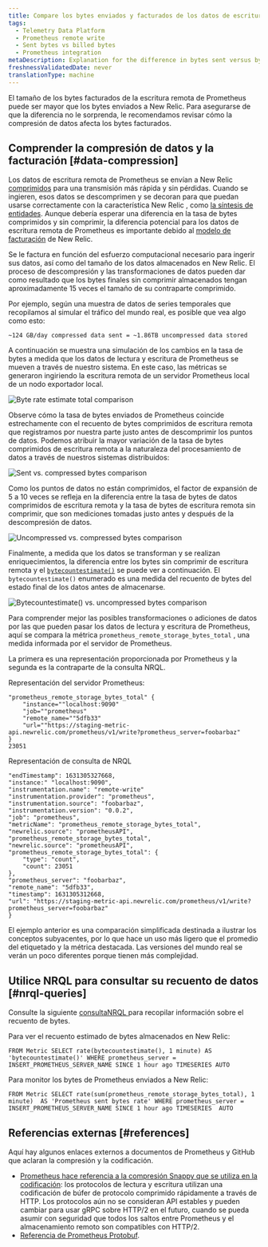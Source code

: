 ```yaml
---
title: Compare los bytes enviados y facturados de los datos de escritura remota de Prometheus
tags:
  - Telemetry Data Platform
  - Prometheus remote write
  - Sent bytes vs billed bytes
  - Prometheus integration
metaDescription: Explanation for the difference in bytes sent versus bytes stored and billed for Prometheus remote write data.
freshnessValidatedDate: never
translationType: machine
---
```






El tamaño de los bytes facturados de la escritura remota de Prometheus puede ser mayor que los bytes enviados a New Relic. Para asegurarse de que la diferencia no le sorprenda, le recomendamos revisar cómo la compresión de datos afecta los bytes facturados.

## Comprender la compresión de datos y la facturación [#data-compression]

Los datos de escritura remota de Prometheus se envían a New Relic [comprimidos](https://prometheus.io/docs/prometheus/latest/storage/#remote-storage-integrations) para una transmisión más rápida y sin pérdidas. Cuando se ingieren, esos datos se descomprimen y se decoran para que puedan usarse correctamente con la característica New Relic , como [la síntesis de entidades](/docs/new-relic-one/use-new-relic-one/core-concepts/what-entity-new-relic/#entity-synthesis). Aunque debería esperar una diferencia en la tasa de bytes comprimidos y sin comprimir, la diferencia potencial para los datos de escritura remota de Prometheus es importante debido al [modelo de facturación](/docs/accounts/accounts-billing/new-relic-one-pricing-billing/new-relic-one-pricing-billing/#usage-calculation) de New Relic.

Se le factura en función del esfuerzo computacional necesario para ingerir sus datos, así como del tamaño de los datos almacenados en New Relic. El proceso de descompresión y las transformaciones de datos pueden dar como resultado que los bytes finales sin comprimir almacenados tengan aproximadamente 15 veces el tamaño de su contraparte comprimido.

Por ejemplo, según una muestra de datos de series temporales que recopilamos al simular el tráfico del mundo real, es posible que vea algo como esto:

```
~124 GB/day compressed data sent = ~1.86TB uncompressed data stored
```

A continuación se muestra una simulación de los cambios en la tasa de bytes a medida que los datos de lectura y escritura de Prometheus se mueven a través de nuestro sistema. En este caso, las métricas se generaron ingiriendo la escritura remota de un servidor Prometheus local de un nodo exportador local.

<img
  title="Byte rate estimate total comparison"
  alt="Byte rate estimate total comparison"
  src={infrastructureByteRateEstimate}
/>

Observe cómo la tasa de bytes enviados de Prometheus coincide estrechamente con el recuento de bytes comprimidos de escritura remota que registramos por nuestra parte justo antes de descomprimir los puntos de datos. Podemos atribuir la mayor variación de la tasa de bytes comprimidos de escritura remota a la naturaleza del procesamiento de datos a través de nuestros sistemas distribuidos:

<img
  title="Sent vs. compressed bytes comparison"
  alt="Sent vs. compressed bytes comparison"
  src={infrastructureSentvsCompressedChart}
/>

Como los puntos de datos no están comprimidos, el factor de expansión de 5 a 10 veces se refleja en la diferencia entre la tasa de bytes de datos comprimidos de escritura remota y la tasa de bytes de escritura remota sin comprimir, que son mediciones tomadas justo antes y después de la descompresión de datos.

<img
  title="Uncompressed vs. compressed bytes comparison"
  alt="Uncompressed vs. compressed bytes comparison"
  src={infrastructureUncompressedvsCompressedChart}
/>

Finalmente, a medida que los datos se transforman y se realizan enriquecimientos, la diferencia entre los bytes sin comprimir de escritura remota y el [`bytecountestimate()`](/docs/accounts/accounts-billing/new-relic-one-pricing-billing/usage-queries-alerts/#byte-count-estimate) se puede ver a continuación. El `bytecountestimate()` enumerado es una medida del recuento de bytes del estado final de los datos antes de almacenarse.

<img
  title="Bytecountestimate() vs. uncompressed bytes comparison"
  alt="Bytecountestimate() vs. uncompressed bytes comparison"
  src={infrastructureCountEstimatevsUncompressedChart}
/>

Para comprender mejor las posibles transformaciones o adiciones de datos por las que pueden pasar los datos de lectura y escritura de Prometheus, aquí se compara la métrica `prometheus_remote_storage_bytes_total` , una medida informada por el servidor de Prometheus.

La primera es una representación proporcionada por Prometheus y la segunda es la contraparte de la consulta NRQL.

Representación del servidor Prometheus:

```
"prometheus_remote_storage_bytes_total" {
	"instance=""localhost:9090"
	"job=""prometheus"
	"remote_name=""5dfb33"
	"url=""https://staging-metric-api.newrelic.com/prometheus/v1/write?prometheus_server=foobarbaz"
}
23051
```

Representación de consulta de NRQL

```
"endTimestamp": 1631305327668,
"instance:" "localhost:9090",
"instrumentation.name": "remote-write"
"instrumentation.provider": "prometheus",
"instrumentation.source": "foobarbaz",
"instrumentation.version": "0.0.2",
"job": "prometheus",
"metricName": "prometheus_remote_storage_bytes_total",
"newrelic.source": "prometheusAPI",
"prometheus_remote_storage_bytes_total",
"newrelic.source": "prometheusAPI",
"prometheus_remote_storage_bytes_total": {
	"type": "count",
	"count": 23051
},
"prometheus_server": "foobarbaz",
"remote_name": "5dfb33",
"timestamp": 1631305312668,
"url": "https://staging-metric-api.newrelic.com/prometheus/v1/write?prometheus_server=foobarbaz"
}
```

<Callout variant="tip">
  El ejemplo anterior es una comparación simplificada destinada a ilustrar los conceptos subyacentes, por lo que hace un uso más ligero que el promedio del etiquetado y la métrica destacada. Las versiones del mundo real se verán un poco diferentes porque tienen más complejidad.
</Callout>

## Utilice NRQL para consultar su recuento de datos [#nrql-queries]

Consulte la siguiente [consultaNRQL ](/docs/query-your-data/nrql-new-relic-query-language/get-started/introduction-nrql-new-relics-query-language/)para recopilar información sobre el recuento de bytes.

Para ver el recuento estimado de bytes almacenados en New Relic:

```
FROM Metric SELECT rate(bytecountestimate(), 1 minute) AS 'bytecountestimate()' WHERE prometheus_server = INSERT_PROMETHEUS_SERVER_NAME SINCE 1 hour ago TIMESERIES AUTO
```

Para monitor los bytes de Prometheus enviados a New Relic:

```
FROM Metric SELECT rate(sum(prometheus_remote_storage_bytes_total), 1 minute)  AS 'Prometheus sent bytes rate' WHERE prometheus_server = INSERT_PROMETHEUS_SERVER_NAME SINCE 1 hour ago TIMESERIES  AUTO 
```

## Referencias externas [#references]

Aquí hay algunos enlaces externos a documentos de Prometheus y GitHub que aclaran la compresión y la codificación.

* [Prometheus hace referencia a la compresión Snappy que se utiliza en la codificación](https://prometheus.io/docs/prometheus/latest/storage/#overview): los protocolos de lectura y escritura utilizan una codificación de búfer de protocolo comprimido rápidamente a través de HTTP. Los protocolos aún no se consideran API estables y pueden cambiar para usar gRPC sobre HTTP/2 en el futuro, cuando se pueda asumir con seguridad que todos los saltos entre Prometheus y el almacenamiento remoto son compatibles con HTTP/2.
* [Referencia de Prometheus Protobuf](https://github.com/prometheus/prometheus/blob/main/prompb/types.proto#L58-L64).